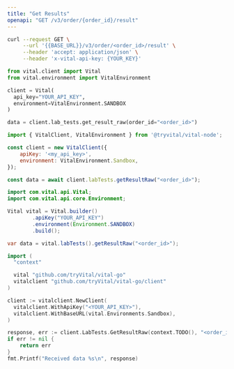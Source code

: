 ```yaml
---
title: "Get Results"
openapi: "GET /v3/order/{order_id}/result"
---
```


<RequestExample>

```bash cURL
curl --request GET \
     --url '{{BASE_URL}}/v3/order/<order_id>/result' \
     --header 'accept: application/json' \
     --header 'x-vital-api-key: {YOUR_KEY}'
```


```python Python
from vital.client import Vital
from vital.environment import VitalEnvironment

client = Vital(
  api_key="YOUR_API_KEY",
  environment=VitalEnvironment.SANDBOX
)

data = client.lab_tests.get_result_raw(order_id="<order_id>")
```

```javascript Node
import { VitalClient, VitalEnvironment } from '@tryvital/vital-node';

const client = new VitalClient({
    apiKey: '<my_api_key>',
    environment: VitalEnvironment.Sandbox,
});

const data = await client.labTests.getResultRaw("<order_id>");
```


```java Java
import com.vital.api.Vital;
import com.vital.api.core.Environment;

Vital vital = Vital.builder()
        .apiKey("YOUR_API_KEY")
        .environment(Environment.SANDBOX)
        .build();

var data = vital.labTests().getResultRaw("<order_id>");
```

```go Go
import (
  "context"

  vital "github.com/tryVital/vital-go"
  vitalclient "github.com/tryVital/vital-go/client"
)

client := vitalclient.NewClient(
  vitalclient.WithApiKey("<YOUR_API_KEY>"),
  vitalclient.WithBaseURL(vital.Environments.Sandbox),
)

response, err := client.LabTests.GetResultRaw(context.TODO(), "<order_id>")
if err != nil {
    return err
}
fmt.Printf("Received data %s\n", response)
```

</RequestExample>
